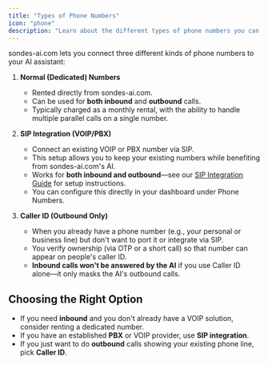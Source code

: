 ```yaml
---
title: "Types of Phone Numbers"
icon: "phone"
description: "Learn about the different types of phone numbers you can use with sondes-ai.com: dedicated numbers, SIP integration, and Caller ID"
---
```


sondes-ai.com lets you connect three different kinds of phone numbers to your AI assistant:

1. **Normal (Dedicated) Numbers**

   - Rented directly from sondes-ai.com.
   - Can be used for **both inbound** and **outbound** calls.
   - Typically charged as a monthly rental, with the ability to handle multiple parallel calls on a single number.

2. **SIP Integration (VOIP/PBX)**

   - Connect an existing VOIP or PBX number via SIP.
   - This setup allows you to keep your existing numbers while benefiting from sondes-ai.com's AI.
   - Works for **both inbound and outbound**—see our [SIP Integration Guide](/provisioning/sip-trunking/sip-integration) for setup instructions.
   - You can configure this directly in your dashboard under Phone Numbers.

3. **Caller ID (Outbound Only)**
   - When you already have a phone number (e.g., your personal or business line) but don't want to port it or integrate via SIP.
   - You verify ownership (via OTP or a short call) so that number can appear on people's caller ID.
   - **Inbound calls won't be answered by the AI** if you use Caller ID alone—it only masks the AI's outbound calls.

## Choosing the Right Option

- If you need **inbound** and you don't already have a VOIP solution, consider renting a dedicated number.
- If you have an established **PBX** or VOIP provider, use **SIP integration**.
- If you just want to do **outbound** calls showing your existing phone line, pick **Caller ID**.
